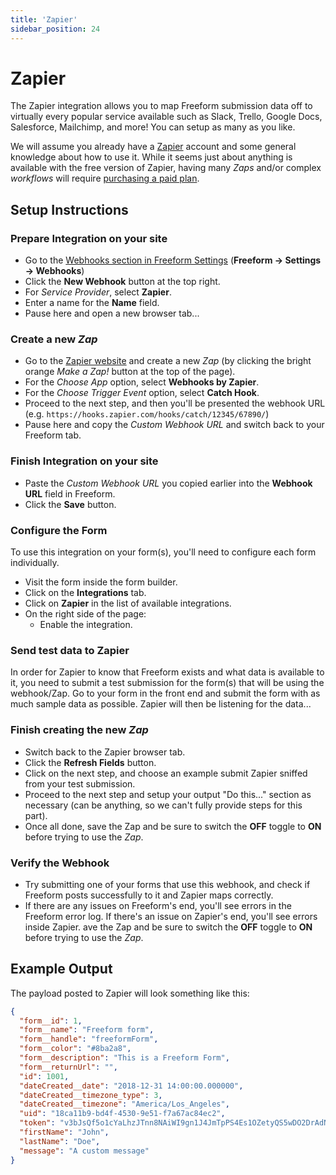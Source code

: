 ```yaml
---
title: 'Zapier'
sidebar_position: 24
---
```




# Zapier <Badge type="pro" text="Pro" />

The Zapier integration allows you to map Freeform submission data off to virtually every popular service available such as Slack, Trello, Google Docs, Salesforce, Mailchimp, and more! You can setup as many as you like.

We will assume you already have a [Zapier](https://zapier.com/) account and some general knowledge about how to use it. While it seems just about anything is available with the free version of Zapier, having many _Zaps_ and/or complex _workflows_ will require [purchasing a paid plan](https://zapier.com/pricing).

<Photo img={SlackAppPhoto} alt="Zapier to Slack Webhook Integration" />

## Setup Instructions

<VerticalStepWrapper>
<StepMarkdown>

### Prepare Integration on your site

- Go to the [Webhooks section in Freeform Settings](../configuration/settings.mdx#webhooks) (**Freeform → Settings → Webhooks**)
- Click the **New Webhook** button at the top right.
- For _Service Provider_, select **Zapier**.
- Enter a name for the **Name** field.
- Pause here and open a new browser tab...

</StepMarkdown>
<StepMarkdown>

### Create a new <i>Zap</i>

- Go to the [Zapier website](https://zapier.com/app/zaps) and create a new _Zap_ (by clicking the bright orange _Make a Zap!_ button at the top of the page).
- For the _Choose App_ option, select **Webhooks by Zapier**.
- For the _Choose Trigger Event_ option, select **Catch Hook**.
- Proceed to the next step, and then you'll be presented the webhook URL (e.g. `https://hooks.zapier.com/hooks/catch/12345/67890/`)
- Pause here and copy the _Custom Webhook URL_ and switch back to your Freeform tab.

</StepMarkdown>

<StepMarkdown>

### Finish Integration on your site

- Paste the _Custom Webhook URL_ you copied earlier into the **Webhook URL** field in Freeform.
- Click the **Save** button.

</StepMarkdown>

<StepMarkdown>

### Configure the Form

To use this integration on your form(s), you'll need to configure each form individually.

- Visit the form inside the form builder.
- Click on the **Integrations** tab.
- Click on **Zapier** in the list of available integrations.
- On the right side of the page:
  - Enable the integration.

</StepMarkdown>

<StepMarkdown>

### Send test data to Zapier

In order for Zapier to know that Freeform exists and what data is available to it, you need to submit a test submission for the form(s) that will be using the webhook/Zap. Go to your form in the front end and submit the form with as much sample data as possible. Zapier will then be listening for the data...

</StepMarkdown>

<StepMarkdown>

### Finish creating the new <i>Zap</i>

- Switch back to the Zapier browser tab.
- Click the **Refresh Fields** button.
- Click on the next step, and choose an example submit Zapier sniffed from your test submission.
- Proceed to the next step and setup your output "Do this..." section as necessary (can be anything, so we can't fully provide steps for this part).
- Once all done, save the Zap and be sure to switch the **OFF** toggle to **ON** before trying to use the _Zap_.

</StepMarkdown>

<StepMarkdown>

### Verify the Webhook

- Try submitting one of your forms that use this webhook, and check if Freeform posts successfully to it and Zapier maps correctly.
- If there are any issues on Freeform's end, you'll see errors in the Freeform error log. If there's an issue on Zapier's end, you'll see errors inside Zapier.
  ave the Zap and be sure to switch the **OFF** toggle to **ON** before trying to use the _Zap_.

</StepMarkdown>

</VerticalStepWrapper>

## Example Output

The payload posted to Zapier will look something like this:

```json showLineNumbers
{
  "form__id": 1,
  "form__name": "Freeform form",
  "form__handle": "freeformForm",
  "form__color": "#8ba2a8",
  "form__description": "This is a Freeform Form",
  "form__returnUrl": "",
  "id": 1001,
  "dateCreated__date": "2018-12-31 14:00:00.000000",
  "dateCreated__timezone_type": 3,
  "dateCreated__timezone": "America/Los_Angeles",
  "uid": "18ca11b9-bd4f-4530-9e51-f7a67ac84ec2",
  "token": "v3bJsQf5o1cYaLhzJTnn8NAiWI9gn1J4JmTpPS4Es1OZetyQS5wDO2DrAdNieiEc9KFnaBh6CcTRD9xjBf48NQfr8XxxUr1HDvj6",
  "firstName": "John",
  "lastName": "Doe",
  "message": "A custom message"
}
```
